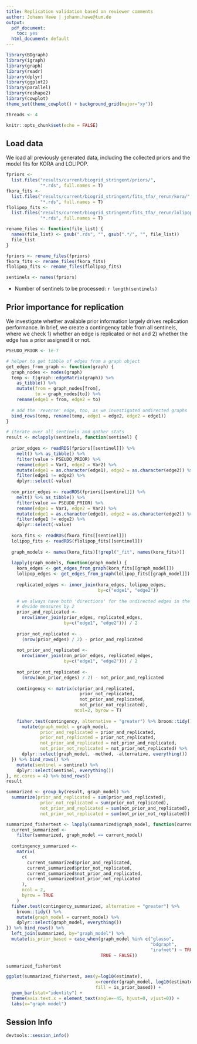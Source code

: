 ```yaml
---
title: Replication validation based on reviewer comments
author: Johann Hawe | johann.hawe@tum.de
output:
  pdf_document: 
    toc: yes
  html_document: default
---
```


```r
library(BDgraph)
library(igraph)
library(graph)
library(readr)
library(dplyr)
library(ggplot2)
library(parallel)
library(reshape2)
library(cowplot)
theme_set(theme_cowplot() + background_grid(major="xy"))

threads <- 4

knitr::opts_chunk$set(echo = FALSE)

```

## Load data

We load all previously generated data, including the collected priors and the
model fits for KORA and LOLIPOP.

```r
fpriors <- 
  list.files("results/current/biogrid_stringent/priors/", 
             "*.rds", full.names = T)
fkora_fits <- 
  list.files("results/current/biogrid_stringent/fits_tfa/_rerun/kora/", 
             "*.rds", full.names = T)
flolipop_fits <- 
  list.files("results/current/biogrid_stringent/fits_tfa/_rerun/lolipop/", 
             "*.rds", full.names = T)

rename_files <- function(file_list) {
  names(file_list) <- gsub(".rds", "", gsub(".*/", "", file_list))
  file_list
}

fpriors <- rename_files(fpriors)
fkora_fits <- rename_files(fkora_fits)
flolipop_fits <- rename_files(flolipop_fits)

sentinels <- names(fpriors)
```

- Number of sentinels to be processed: `r length(sentinels)`

## Prior importance for replication

We investigate whether available prior information largely drives replication performance.
In brief, we create a contingency table from all sentinels, where we check 1) whether an edge is replicated or not and 2) whether the edge has a prior assigned it or not.

```r
PSEUDO_PRIOR <- 1e-7

# helper to get tibble of edges from a graph object
get_edges_from_graph <- function(graph) {
  graph_nodes <- nodes(graph)
  temp <- t(graph::edgeMatrix(graph)) %>%
    as_tibble() %>%
    mutate(from = graph_nodes[from],
           to = graph_nodes[to]) %>%
    rename(edge1 = from, edge2 = to)
  
  # add the 'reverse' edge, too, as we investigated undirected graphs
  bind_rows(temp, rename(temp, edge1 = edge2, edge2 = edge1))
}

# iterate over all sentinels and gather stats
result <- mclapply(sentinels, function(sentinel) {
  
  prior_edges <- readRDS(fpriors[[sentinel]]) %>%
    melt() %>% as_tibble() %>%
    filter(value > PSEUDO_PRIOR) %>%
    rename(edge1 = Var1, edge2 = Var2) %>%
    mutate(edge1 = as.character(edge1), edge2 = as.character(edge2)) %>%
    filter(edge1 != edge2) %>%
    dplyr::select(-value)
  
  non_prior_edges <- readRDS(fpriors[[sentinel]]) %>%
    melt() %>% as_tibble() %>%
    filter(value == PSEUDO_PRIOR) %>%
    rename(edge1 = Var1, edge2 = Var2) %>%
    mutate(edge1 = as.character(edge1), edge2 = as.character(edge2)) %>%
    filter(edge1 != edge2) %>%
    dplyr::select(-value)
  
  kora_fits <- readRDS(fkora_fits[[sentinel]])
  lolipop_fits <- readRDS(flolipop_fits[[sentinel]])
  
  graph_models <- names(kora_fits)[!grepl("_fit", names(kora_fits))]
  
  lapply(graph_models, function(graph_model) {
    kora_edges <- get_edges_from_graph(kora_fits[[graph_model]])
    lolipop_edges <- get_edges_from_graph(lolipop_fits[[graph_model]])
    
    replicated_edges <- inner_join(kora_edges, lolipop_edges,
                                   by=c("edge1", "edge2")) 
    
    # we always have both 'directions' for the undirected edges in the tibbles
    # devide measures by 2
    prior_and_replicated <- 
      nrow(inner_join(prior_edges, replicated_edges,
                      by=c("edge1", "edge2"))) / 2
    
    prior_not_replicated <- 
      (nrow(prior_edges) / 2) - prior_and_replicated
    
    not_prior_and_replicated <- 
      nrow(inner_join(non_prior_edges, replicated_edges,
                      by=c("edge1", "edge2"))) / 2
    
    not_prior_not_replicated <- 
      (nrow(non_prior_edges) / 2) - not_prior_and_replicated
    
    contingency <- matrix(c(prior_and_replicated, 
                            prior_not_replicated,
                            not_prior_and_replicated,
                            not_prior_not_replicated), 
                          ncol=2, byrow = T)
    
    fisher.test(contingency, alternative = "greater") %>% broom::tidy() %>%
      mutate(graph_model = graph_model,
             prior_and_replicated = prior_and_replicated,
             prior_not_replicated = prior_not_replicated,
             not_prior_and_replicated = not_prior_and_replicated,
             not_prior_not_replicated = not_prior_not_replicated) %>% 
      dplyr::select(graph_model, -method, -alternative, everything())
  }) %>% bind_rows() %>%
    mutate(sentinel = sentinel) %>%
    dplyr::select(sentinel, everything())
}, mc.cores = 4) %>% bind_rows()
result

summarized <- group_by(result, graph_model) %>%
  summarize(prior_and_replicated = sum(prior_and_replicated),
             prior_not_replicated = sum(prior_not_replicated),
             not_prior_and_replicated = sum(not_prior_and_replicated),
             not_prior_not_replicated = sum(not_prior_not_replicated))

summarized_fishertest <- lapply(summarized$graph_model, function(current_model) {
  current_summarized <-
    filter(summarized, graph_model == current_model)
  
  contingency_summarized <-
    matrix(
      c(
        current_summarized$prior_and_replicated,
        current_summarized$prior_not_replicated,
        current_summarized$not_prior_and_replicated,
        current_summarized$not_prior_not_replicated
      ),
      ncol = 2,
      byrow = TRUE
    )
  fisher.test(contingency_summarized, alternative = "greater") %>% 
    broom::tidy() %>%
    mutate(graph_model = current_model) %>%
    dplyr::select(graph_model, everything())
}) %>% bind_rows() %>%
  left_join(summarized, by="graph_model") %>%
  mutate(is_prior_based = case_when(graph_model %in% c("glasso", 
                                                       "bdgraph", 
                                                       "irafnet") ~ TRUE,
                                    TRUE ~ FALSE))

summarized_fishertest

ggplot(summarized_fishertest, aes(y=log10(estimate), 
                                  x=reorder(graph_model, log10(estimate)),
                                  fill = is_prior_based)) + 
  geom_bar(stat="identity") + 
  theme(axis.text.x = element_text(angle=-45, hjust=0, vjust=0)) + 
  labs(x="graph model")
```


## Session Info
```r
devtools::session_info()
```
